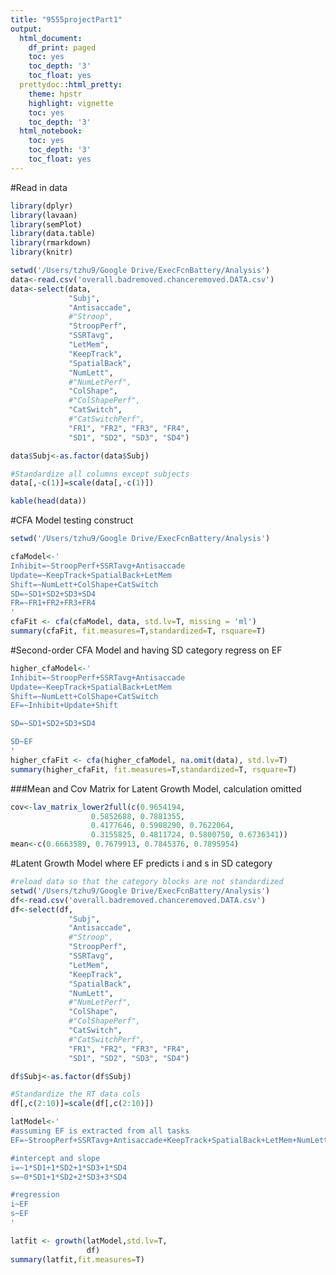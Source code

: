 ```yaml
---
title: "9555projectPart1"
output:
  html_document:
    df_print: paged
    toc: yes
    toc_depth: '3'
    toc_float: yes
  prettydoc::html_pretty:
    theme: hpstr
    highlight: vignette
    toc: yes
    toc_depth: '3'
  html_notebook:
    toc: yes
    toc_depth: '3'
    toc_float: yes
---
```

#Read in data
```r
library(dplyr)
library(lavaan)
library(semPlot)
library(data.table)
library(rmarkdown)
library(knitr)

setwd('/Users/tzhu9/Google Drive/ExecFcnBattery/Analysis')
data<-read.csv('overall.badremoved.chanceremoved.DATA.csv')
data<-select(data, 
             "Subj", 
             "Antisaccade", 
             #"Stroop", 
             "StroopPerf", 
             "SSRTavg", 
             "LetMem", 
             "KeepTrack", 
             "SpatialBack", 
             "NumLett", 
             #"NumLetPerf", 
             "ColShape", 
             #"ColShapePerf", 
             "CatSwitch", 
             #"CatSwitchPerf", 
             "FR1", "FR2", "FR3", "FR4", 
             "SD1", "SD2", "SD3", "SD4")

data$Subj<-as.factor(data$Subj)

#Standardize all columns except subjects
data[,-c(1)]=scale(data[,-c(1)])
```
 
```r
kable(head(data))
```

#CFA Model testing construct
```r
setwd('/Users/tzhu9/Google Drive/ExecFcnBattery/Analysis')

cfaModel<-'
Inhibit=~StroopPerf+SSRTavg+Antisaccade
Update=~KeepTrack+SpatialBack+LetMem
Shift=~NumLett+ColShape+CatSwitch
SD=~SD1+SD2+SD3+SD4
FR=~FR1+FR2+FR3+FR4
'
cfaFit <- cfa(cfaModel, data, std.lv=T, missing = 'ml')
summary(cfaFit, fit.measures=T,standardized=T, rsquare=T)
```

#Second-order CFA Model and having SD category regress on EF
```r
higher_cfaModel<-'
Inhibit=~StroopPerf+SSRTavg+Antisaccade
Update=~KeepTrack+SpatialBack+LetMem
Shift=~NumLett+ColShape+CatSwitch
EF=~Inhibit+Update+Shift

SD=~SD1+SD2+SD3+SD4

SD~EF
'
higher_cfaFit <- cfa(higher_cfaModel, na.omit(data), std.lv=T)
summary(higher_cfaFit, fit.measures=T,standardized=T, rsquare=T)
```

###Mean and Cov Matrix for Latent Growth Model, calculation omitted
```r
cov<-lav_matrix_lower2full(c(0.9654194,
                  0.5852688, 0.7881355,
                  0.4177646, 0.5908290, 0.7622064,
                  0.3155825, 0.4811724, 0.5800750, 0.6736341))
mean<-c(0.6663589, 0.7679913, 0.7845376, 0.7895954)
```

#Latent Growth Model where EF predicts i and s in SD category
```r
#reload data so that the category blocks are not standardized
setwd('/Users/tzhu9/Google Drive/ExecFcnBattery/Analysis')
df<-read.csv('overall.badremoved.chanceremoved.DATA.csv')
df<-select(df, 
             "Subj", 
             "Antisaccade", 
             #"Stroop", 
             "StroopPerf", 
             "SSRTavg", 
             "LetMem", 
             "KeepTrack", 
             "SpatialBack", 
             "NumLett", 
             #"NumLetPerf", 
             "ColShape", 
             #"ColShapePerf", 
             "CatSwitch", 
             #"CatSwitchPerf", 
             "FR1", "FR2", "FR3", "FR4", 
             "SD1", "SD2", "SD3", "SD4")

df$Subj<-as.factor(df$Subj)

#Standardize the RT data cols
df[,c(2:10)]=scale(df[,c(2:10)])

latModel<-'
#assuming EF is extracted from all tasks
EF=~StroopPerf+SSRTavg+Antisaccade+KeepTrack+SpatialBack+LetMem+NumLett+ColShape+CatSwitch

#intercept and slope
i=~1*SD1+1*SD2+1*SD3+1*SD4
s=~0*SD1+1*SD2+2*SD3+3*SD4

#regression
i~EF
s~EF
'

latfit <- growth(latModel,std.lv=T,
                 df)
summary(latfit,fit.measures=T)
```















